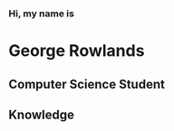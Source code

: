 
<div className="absolute top-0 left-0 -z-10 h-full w-full opacity-40 invert bg-primary-800 dark:filter-none"
     style={{background: "transparent url('https://gifimage.net/wp-content/uploads/2017/07/animated-rain-gif-10.gif')"}}
></div>

<div className="flex flex-col flex-wrap h-[calc(100%-98px)] max-w-[34rem] justify-center">
    <h3 className="text-base"> Hi, my name is </h3>
    <h1 className="leading-[4.5rem] font-bold text-primary-500 dark:text-primary-700 text-6xl break-words">George Rowlands</h1>
    <h2 className="break-words text-3xl font-bold">Computer Science Student</h2>
    <div>
        <h2 className="mb-4 text-3xl font-bold text-primary-500 dark:text-primary-700">Knowledge</h2>
        <ProgressBar/>
    </div>
</div>

